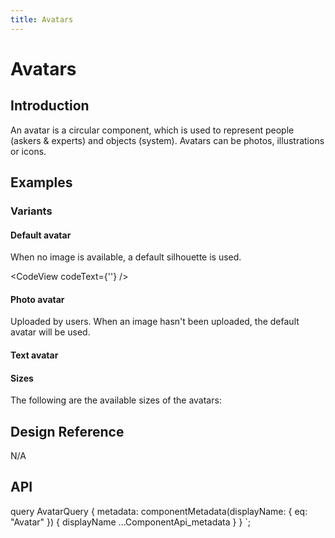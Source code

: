```yaml
---
title: Avatars
---
```



# Avatars

## Introduction
An avatar is a circular component, which is used to represent people (askers & experts) and objects (system). Avatars can be photos, illustrations or icons.

## Examples

### Variants

#### Default avatar

When no image is available, a default silhouette is used.

<CodeView codeText={'<Avatar />'} />

#### Photo avatar
Uploaded by users. When an image hasn't been uploaded, the default avatar will be used.

<CodeView codeText={photoAvatar} />

#### Text avatar

<CodeView codeText={textsAvatar} />


#### Sizes

The following are the available sizes of the avatars:

<CodeView codeText={sizesAvatar} />

## Design Reference

N/A


## API

<ComponentApi metadata={props.data.metadata} />

  query AvatarQuery {
    metadata: componentMetadata(displayName: { eq: "Avatar" }) {
      displayName
      ...ComponentApi_metadata
    }
  }
`;
